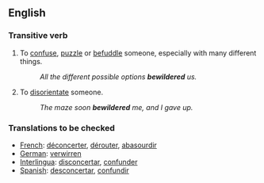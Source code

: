 ==English==
===Transitive verb===
{{en-infl-reg-consonant|bewilder||}}

# To [[confuse]], [[puzzle]] or [[befuddle]] someone, especially with many different things.
#:''All the different possible options '''bewildered''' us.''
# To [[disorientate]] someone.
#:''The maze soon '''bewildered''' me, and I gave up.''

=== Translations to be checked === 
*[[French]]: [[déconcerter]], [[dérouter]], [[abasourdir]]
*[[German]]: [[verwirren]] 
*[[Interlingua]]: [[disconcertar]], [[confunder]] 
*[[Spanish]]: [[desconcertar]], [[confundir]]